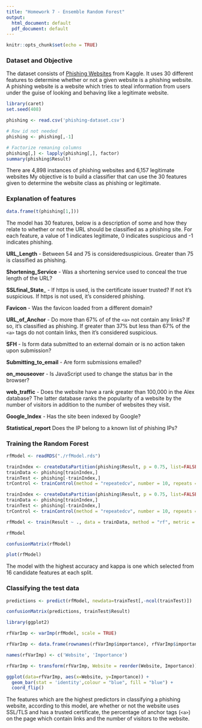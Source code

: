 ---
title: "Homework 7 - Ensemble Random Forest"
output:
  html_document: default
  pdf_document: default
---

```{r setup, include=FALSE}
knitr::opts_chunk$set(echo = TRUE)
```

### Dataset and Objective

The dataset consists of [Phishing Websites](https://www.kaggle.com/akashkr/phishing-website-dataset) from Kaggle. It uses 30 different features to determine whether or not a given website is a phishing website. A phishing website is a website which tries to steal information from users under the guise of looking and behaving like a legitimate website.

```{r message=FALSE, warning=FALSE}
library(caret)
set.seed(408)

phishing <- read.csv('phishing-dataset.csv')

# Row id not needed
phishing <- phishing[,-1]

# Factorize remaning columns
phishing[,] <- lapply(phishing[,], factor)
summary(phishing$Result)
```

There are 4,898 instances of phishing websites and 6,157 legitimate websites My objective is to build a classifier that can use the 30 features given to determine the website class as phishing or legitimate.

### Explanation of features

```{r message=FALSE, warning=FALSE}

data.frame(t(phishing[1,]))

```

The model has 30 features, below is a description of some and how they relate to whether or not the URL should be classified as a phishing site. For each feature, a value of 1 indicates legitimate, 0 indicates suspicious and -1 indicates phishing.

__URL_Length__ - Between 54 and 75 is consideredsuspicious. Greater than 75 is classified as phishing.

__Shortening_Service__ - Was a shortening service used to conceal the true length of the URL?

__SSLfinal_State___ - If https is used, is the certificate issuer trusted? If not it's suspicious. If https is not used, it's considered phishing.

__Favicon__ - Was the favicon loaded from a different domain?

__URL_of_Anchor__ - Do more than 67% of of the `<a>` not contain any links? If so, it's classified as phishing. If greater than 37% but less than 67% of the `<a>` tags do not contain links, then it's considered suspicious.

__SFH__ - Is form data submitted to an external domain or is no action taken upon submission?

__Submitting_to_email__ - Are form submissions emailed?

__on_mouseover__ - Is JavaScript used to change the status bar in the browser?

__web_traffic__ - Does the website have a rank greater than 100,000 in the Alex database? The latter database ranks the popularity of a website by the number of visitors in addition to the number of websites they visit.

__Google_Index__ - Has the site been indexed by Google?

__Statistical_report__ Does the IP belong to a known list of phishing IPs?

### Training the Random Forest

```{r echo = FALSE}
rfModel <- readRDS("./rfModel.rds")

trainIndex <- createDataPartition(phishing$Result, p = 0.75, list=FALSE)
trainData <- phishing[trainIndex,]
trainTest <- phishing[-trainIndex,]
trControl <- trainControl(method = "repeatedcv", number = 10, repeats = 10)
```

```{r message=FALSE, warning=FALSE, eval=FALSE}
trainIndex <- createDataPartition(phishing$Result, p = 0.75, list=FALSE)
trainData <- phishing[trainIndex,]
trainTest <- phishing[-trainIndex,]
trControl <- trainControl(method = "repeatedcv", number = 10, repeats = 10)

rfModel <- train(Result ~ ., data = trainData, method = "rf", metric = "Kappa", trControl = trControl, tuneGrid = data.frame(mtry = c(1, 2, 4, 8, 16)))
```

```{r message=FALSE, warning=FALSE}
rfModel

confusionMatrix(rfModel)

plot(rfModel)
```

The model with the highest accuracy and kappa is one which selected from 16 candidate features at each split.

### Classifying the test data

```{r}
predictions <- predict(rfModel, newdata=trainTest[,-ncol(trainTest)])

confusionMatrix(predictions, trainTest$Result)

```

```{r}
library(ggplot2)

rfVarImp <- varImp(rfModel, scale = TRUE)

rfVarImp <- data.frame(rownames(rfVarImp$importance), rfVarImp$importance$Overall)

names(rfVarImp) <- c('Website', 'Importance')

rfVarImp <- transform(rfVarImp, Website = reorder(Website, Importance))

ggplot(data=rfVarImp, aes(x=Website, y=Importance)) + 
  geom_bar(stat = 'identity',colour = "blue", fill = "blue") + 
  coord_flip()

```

The features which are the highest predictors in classifying a phishing website, according to this model, are whether or not the website uses SSL/TLS and has a trusted certificate, the percentage of anchor tags (`<a>`) on the page which contain links and the number of visitors to the website.